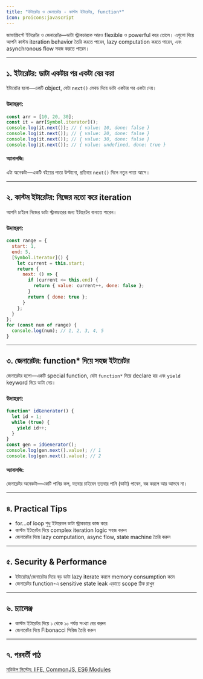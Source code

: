 ```yaml
---
title: "ইটারেটর ও জেনারেটর - কাস্টম ইটারেটর, function*"
icon: proicons:javascript
---
```


জাভাস্ক্রিপ্টে ইটারেটর ও জেনারেটর—ডাটা স্ট্রাকচারকে আরও flexible ও powerful করে তোলে। এগুলো দিয়ে আপনি কাস্টম iteration behavior তৈরি করতে পারেন, lazy computation করতে পারেন, এবং asynchronous flow সহজ করতে পারেন।

---

## ১. ইটারেটর: ডাটা একটার পর একটা বের করা

ইটারেটর হলো—একটি object, যেটা `next()` মেথড দিয়ে ডাটা একটার পর একটা দেয়।

### উদাহরণ:
```js
const arr = [10, 20, 30];
const it = arr[Symbol.iterator]();
console.log(it.next()); // { value: 10, done: false }
console.log(it.next()); // { value: 20, done: false }
console.log(it.next()); // { value: 30, done: false }
console.log(it.next()); // { value: undefined, done: true }
```

#### অ্যানালজি:
এটা অনেকটা—একটি বইয়ের পাতা উল্টানো, প্রতিবার `next()` দিলে নতুন পাতা আসে।

---

## ২. কাস্টম ইটারেটর: নিজের মতো করে iteration

আপনি চাইলে নিজের ডাটা স্ট্রাকচারের জন্য ইটারেটর বানাতে পারেন।

### উদাহরণ:
```js
const range = {
  start: 1,
  end: 5,
  [Symbol.iterator]() {
    let current = this.start;
    return {
      next: () => {
        if (current <= this.end) {
          return { value: current++, done: false };
        }
        return { done: true };
      }
    };
  }
};
for (const num of range) {
  console.log(num); // 1, 2, 3, 4, 5
}
```

---

## ৩. জেনারেটর: function* দিয়ে সহজ ইটারেটর

জেনারেটর হলো—একটি special function, যেটা `function*` দিয়ে declare হয় এবং `yield` keyword দিয়ে ডাটা দেয়।

### উদাহরণ:
```js
function* idGenerator() {
  let id = 1;
  while (true) {
    yield id++;
  }
}
const gen = idGenerator();
console.log(gen.next().value); // 1
console.log(gen.next().value); // 2
```

#### অ্যানালজি:
জেনারেটর অনেকটা—একটি পানির কল, যতবার চাইবেন ততবার পানি (ডাটা) পাবেন, বন্ধ করলে আর আসবে না।

---

## ৪. Practical Tips
- for...of loop শুধু ইটারেবল ডাটা স্ট্রাকচারে কাজ করে
- কাস্টম ইটারেটর দিয়ে complex iteration logic সহজ করুন
- জেনারেটর দিয়ে lazy computation, async flow, state machine তৈরি করুন

---

## ৫. Security & Performance
- ইটারেটর/জেনারেটর দিয়ে বড় ডাটা lazy iterate করলে memory consumption কমে
- জেনারেটর function-এ sensitive state leak এড়াতে scope ঠিক রাখুন

---

## ৬. চ্যালেঞ্জ
- কাস্টম ইটারেটর দিয়ে ১ থেকে ১০ পর্যন্ত সংখ্যা বের করুন
- জেনারেটর দিয়ে Fibonacci সিরিজ তৈরি করুন

---

## ৭. পরবর্তী পাঠ

[মডিউল সিস্টেম: IIFE, CommonJS, ES6 Modules](/js/modules)
